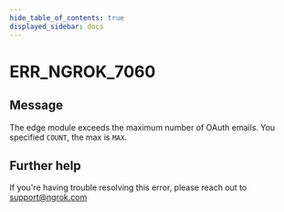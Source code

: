 ```yaml
---
hide_table_of_contents: true
displayed_sidebar: docs
---
```



# ERR_NGROK_7060

## Message

The edge module exceeds the maximum number of OAuth emails. You specified `COUNT`, the max is `MAX`.

<ErrorDetails error="err_ngrok_7060" />

## Further help

If you're having trouble resolving this error, please reach out to [support@ngrok.com](mailto:support@ngrok.com?subject=Help%20with%20ERR_NGROK_7060)
